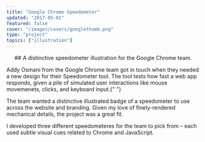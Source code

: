 ```yaml
---
title: "Google Chrome Speedometer"
updated: "2017-05-01"
featured: false
cover: "/images/covers/googlethumb.png"
type: "project"
topics: ["illustration"]
---
```


<BasicImage
    width="100%"
    src="https://res.cloudinary.com/dg3gyk0gu/image/upload/c_scale,w_1800/v1589143454/maggieappleton.com/google-speedometer/Banner.png"
/>


<Center>
## A distinctive speedometer illustration for the Google Chrome team.
</Center>

<Center><BasicImage
    width="80px"
    src="https://res.cloudinary.com/dg3gyk0gu/image/upload/c_scale,w_80/v1589143431/maggieappleton.com/google-speedometer/8PkUL_g8f1DeQAAAAASUVORK5CYII.png"
/></Center>

<TwoColumn gridGap="3rem" maxWidth="1100px" alignItems="flex-start">

<p>
Addy Osmani from the Google Chrome team got in touch when they needed a new
design for their Speedometer tool. The tool tests how fast a web app
responds, given a pile of simulated user interactions like mouse movemenets,
clicks, and keyboard input.{" "}
</p>

<p>
The team wanted a distinctive illustrated badge of a speedometer to use
across the website and branding. Given my love of finely-rendered mechanical
details, the project was a great fit.
</p>

</TwoColumn>

I developed three different speedometeres for the team to pick from – each used subtle visual cues related to Chrome and JavaScript.

<Spacer />

<div style={{ background: "linear-gradient(#1F4463, #0C2641)", gridColumn: "1/4", width: "100%", color: "var(--color-cream)", padding: "var(--space-128) var(--space-xs)" }}>

<div style={{ display: 'grid', gridTemplateColumns: '1fr', gridGap: '6rem'}}>

<BasicImage
    width="550px"
    src="https://res.cloudinary.com/dg3gyk0gu/image/upload/c_scale,w_500/v1589143455/maggieappleton.com/google-speedometer/Final-Dark-Export.png"
/>

<BasicImage
    width="650px"
    src="https://res.cloudinary.com/dg3gyk0gu/image/upload/c_scale,w_550/v1589143453/maggieappleton.com/google-speedometer/Alt1_Isolated.png"
/>

<BasicImage
    width="650px"
    src="https://res.cloudinary.com/dg3gyk0gu/image/upload/c_scale,w_550/v1589143456/maggieappleton.com/google-speedometer/Alt2_Isolated.png"
/>

</div>

</div>
